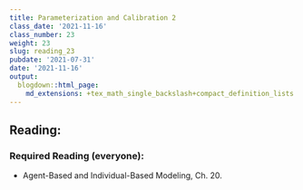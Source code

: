 ```yaml
---
title: Parameterization and Calibration 2
class_date: '2021-11-16'
class_number: 23
weight: 23
slug: reading_23
pubdate: '2021-07-31'
date: '2021-11-16'
output:
  blogdown::html_page:
    md_extensions: +tex_math_single_backslash+compact_definition_lists
---
```

## Reading:

### Required Reading (everyone):

* Agent-Based and Individual-Based Modeling, Ch. 20.

